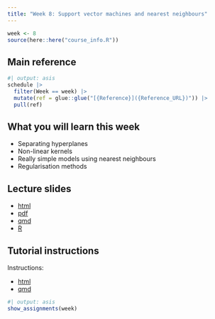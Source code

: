```yaml
---
title: "Week 8: Support vector machines and nearest neighbours"
---
```


```r
week <- 8
source(here::here("course_info.R"))
```

## Main reference

```r
#| output: asis
schedule |>
  filter(Week == week) |>
  mutate(ref = glue::glue("[{Reference}]({Reference_URL})")) |>
  pull(ref)
```

## What you will learn this week

* Separating hyperplanes
* Non-linear kernels
* Really simple models using nearest neighbours
* Regularisation methods

## Lecture slides

- [html](https://iml.numbat.space/week8/slides.html)
- [pdf](https://iml.numbat.space/week8/slides.pdf)
- [qmd](https://iml.numbat.space/week8/slides.qmd)
- [R](https://iml.numbat.space/week8/slides.R)

## Tutorial instructions

Instructions:

- [html](https://iml.numbat.space/week8/tutorial.html)
- [qmd](https://iml.numbat.space/week8/tutorial.qmd)

```r
#| output: asis
show_assignments(week)
```
